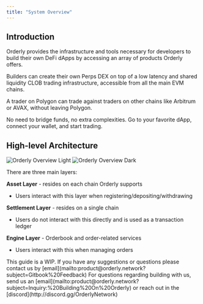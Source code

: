 ```yaml
---
title: "System Overview"
---
```


## Introduction

Orderly provides the infrastructure and tools necessary for developers to build their own DeFi dApps by accessing an array of products Orderly offers.

Builders can create their own Perps DEX on top of a low latency and shared liquidity CLOB trading infrastructure, accessible from all the main EVM chains.

A trader on Polygon can trade against traders on other chains like Arbitrum or AVAX, without leaving Polygon.

No need to bridge funds, no extra complexities. Go to your favorite dApp, connect your wallet, and start trading.


## High-level Architecture

<img
  className="block dark:hidden"
  src="/images/build-on-orderly/Light.png"
  alt="Orderly Overview Light"
/>
<img
  className="hidden dark:block"
  src="/images/build-on-orderly/Dark.png"
  alt="Orderly Overview Dark"
/>





There are three main layers:

**Asset Layer** \- resides on each chain Orderly supports
   * Users interact with this layer when registering/depositing/withdrawing

**Settlement Layer** \- resides on a single chain  
   * Users do not interact with this directly and is used as a transaction ledger

**Engine Layer** \- Orderbook and order-related services  
   * Users interact with this when managing orders



<Info>
This guide is a WIP. If you have any suggestions or questions please contact us by [email](mailto:product@orderly.network?subject=Gitbook%20Feedback)
</Info>


<Info>
For questions regarding building with us, send us an [email](mailto:product@orderly.network?subject=Inquiry:%20Building%20On%20Orderly) or reach out in the [discord](http://discord.gg/OrderlyNetwork)
</Info>